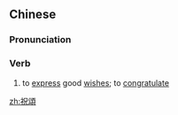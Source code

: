 {{also|祝颂}}
==Chinese==
{{zh-forms|s=祝颂}}

===Pronunciation===
{{zh-pron
|m=zhùsòng
|c=zuk1 zung6
|cat=v
}}

===Verb===
{{zh-verb}}

# to [[express]] good [[wish]]es; to [[congratulate]]

[[zh:祝頌]]